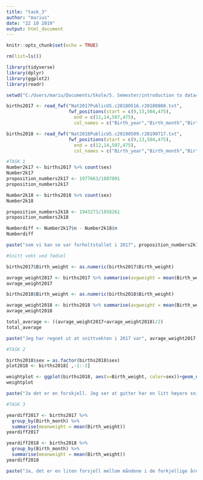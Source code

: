 ---
title: "task_3"
author: "marius"
date: "22 10 2019"
output: html_document
---

```{r setup, include=FALSE}
knitr::opts_chunk$set(echo = TRUE)
```

```{r}
rm(list=ls())

library(tidyverse)
library(dplyr)
library(ggplot2)
library(readr)
```

```{r}
setwd("C:/Users/mariu/Documents/Skole/5. Semester/introduction to dataciense/Arbeidskrav/Task_3")

births2017 <- read_fwf("Nat2017PublicUS.c20180516.r20180808.txt",
                       fwf_positions(start = c(9,13,504,475),
                         end = c(12,14,507,475),
                         col_names = c("Birth_year","Birth_month","Birth_weight", "sex")))

births2018 <- read_fwf("Nat2018PublicUS.c20190509.r20190717.txt",
                       fwf_positions(start = c(9,13,504,475),
                         end = c(12,14,507,475),
                         col_names = c("Birth_year","Birth_month","Birth_weight", "sex")))

```



```{r}
#TASK 1
Number2k17 <- births2017 %>% count(sex)
Number2k17
proposition_numbers2k17 <- 1977663/1887091
proposition_numbers2k17

Number2k18 <- births2018 %>% count(sex)
Number2k18

proposition_numbers2k18 <- 1943273/1858261
proposition_numbers2k18

Numberdiff <- Number2k17$n - Number2k18$n
Numberdiff

paste("som vi kan se var forholtstallet i 2017", proposition_numbers2k17, "mens i 2018 var froholdstallet", proposition_numbers2k18,"Det betyr at forholdet mellom gutter og jenter har minket fra 2017 til 2018")

```

```{r}
#Snitt vekt ved fødsel

births2017$Birth_weight <- as.numeric(births2017$Birth_weight)

avrage_weight2017 <- births2017 %>% summarise(avgweight = mean(Birth_weight))
avrage_weight2017

births2018$Birth_weight <- as.numeric(births2018$Birth_weight)

avrage_weight2018 <- births2018 %>% summarise(avgweight = mean(Birth_weight))
avrage_weight2018

total_average <- ((avrage_weight2017+avrage_weight2018)/2)
total_average

paste("Jeg har regnet ut at snittvekten i 2017 var", avrage_weight2017, "gram, mens i 2018 var den på", avrage_weight2018, "gram. Dette betyr at det totalet snittet for 2017 og 2018 er på", total_average,"gram.")

```


```{r}

#TASK 2

births2018$sex = as.factor(births2018$sex)
plot2018 <- births2018[ ,-1:-2]

weightplot <- ggplot(births2018, aes(x=Birth_weight, color=sex))+geom_density()
weightplot

paste("Ja det er en forskjell. Jeg ser at gutter har en litt høyere snittvekt enn gutter.")
```




```{r}
#TASK 3

yeardiff2017 <- births2017 %>% 
  group_by(Birth_month) %>% 
  summarise(meanweight = mean(Birth_weight))
yeardiff2017

yeardiff2018 <- births2018 %>% 
  group_by(Birth_month) %>% 
  summarise(meanweight = mean(Birth_weight))
yeardiff2018

paste("Ja, det er en liten forsjell mellom måndene i de forkjellige årene.")
```




















